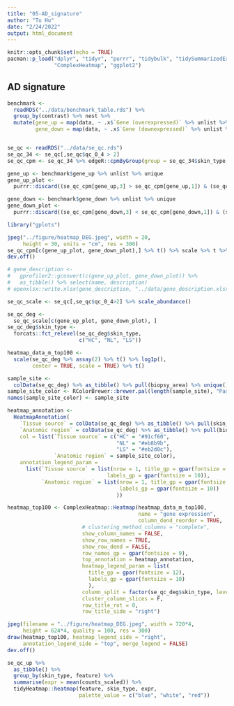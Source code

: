 ```yaml
---
title: "05-AD_signature"
author: "Tu Hu"
date: "2/24/2022"
output: html_document
---
```


```r
knitr::opts_chunk$set(echo = TRUE)
pacman::p_load("dplyr", "tidyr", "purrr", "tidybulk", "tidySummarizedExperiment",
               "ComplexHeatmap", "ggplot2")
```

## AD signature
```r
benchmark <- 
  readRDS("../data/benchmark_table.rds") %>% 
  group_by(contrast) %>% nest %>% 
  mutate(gene_up = map(data, ~ .x$`Gene (overexpressed)` %>% unlist %>% unique %>% discard(~.x == "")),
         gene_down = map(data, ~ .x$`Gene (downexpressed)` %>% unlist %>% unique %>% discard(~.x == "")))


se_qc <- readRDS("../data/se_qc.rds")
se_qc_34 <- se_qc[,se_qc$qc_0_4 > 2]
se_qc_cpm <- se_qc_34 %>% edgeR::cpmByGroup(group = se_qc_34$skin_type, log = T)

gene_up <- benchmark$gene_up %>% unlist %>% unique
gene_up_plot <- 
  purrr::discard((se_qc_cpm[gene_up,3] > se_qc_cpm[gene_up,1]) & (se_qc_cpm[gene_up,3] > se_qc_cpm[gene_up,2]), ~.x == FALSE) %>% names

gene_down <- benchmark$gene_down %>% unlist %>% unique
gene_down_plot <- 
  purrr::discard((se_qc_cpm[gene_down,3] < se_qc_cpm[gene_down,1]) & (se_qc_cpm[gene_down,3] < se_qc_cpm[gene_down,2]), ~.x == FALSE) %>% names

library("gplots")

jpeg("../figure/heatmap_DEG.jpeg", width = 20, 
     height = 30, units = "cm", res = 300)
se_qc_cpm[c(gene_up_plot, gene_down_plot),] %>% t() %>% scale %>% t %>% heatmap.2(col = bluered(100), density.info = "none", trace = "none", dendrogram = "row", keysize = 1, margins = c(5,5), lhei = c(.8,7))
dev.off()

# gene_description <- 
#   gprofiler2::gconvert(c(gene_up_plot, gene_down_plot)) %>% 
#   as_tibble() %>% select(name, description)
# openxlsx::write.xlsx(gene_description, "../data/gene_description.xlsx")
```

```r
se_qc_scale <- se_qc[,se_qc$qc_0_4>2] %>% scale_abundance()

se_qc_deg <- 
  se_qc_scale[c(gene_up_plot, gene_down_plot), ]
se_qc_deg$skin_type <- 
  forcats::fct_relevel(se_qc_deg$skin_type,
                       c("HC", "NL", "LS"))

heatmap_data_m_top100 <-
  scale(se_qc_deg %>% assay(2) %>% t() %>% log1p(),
        center = TRUE, scale = TRUE) %>% t()

sample_site <- 
  colData(se_qc_deg) %>% as_tibble() %>% pull(biopsy_area) %>% unique()
sample_site_color <- RColorBrewer::brewer.pal(length(sample_site), "Pastel2")
names(sample_site_color) <- sample_site

heatmap_annotation <- 
  HeatmapAnnotation(
    `Tissue source` = colData(se_qc_deg) %>% as_tibble() %>% pull(skin_type), 
    `Anatomic region` = colData(se_qc_deg) %>% as_tibble() %>% pull(biopsy_area),
    col = list(`Tissue source` = c("HC" = "#91cf60",
                                   "NL" = "#eb8b9b", 
                                   "LS" = "#eb2d0c"),
               `Anatomic region` = sample_site_color),
    annotation_legend_param = 
      list(`Tissue source` = list(nrow = 1, title_gp = gpar(fontsize = 12),
                                labels_gp = gpar(fontsize = 10)),
           `Anatomic region` = list(nrow = 1, title_gp = gpar(fontsize = 12),
                                    labels_gp = gpar(fontsize = 10))
                                   ))

heatmap_top100 <- ComplexHeatmap::Heatmap(heatmap_data_m_top100,
                                          name = "gene expression",
                                          column_dend_reorder = TRUE,
                        # clustering_method_columns = "complete",
                        show_column_names = FALSE,
                        show_row_names = TRUE,
                        show_row_dend = FALSE,
                        row_names_gp = gpar(fontsize = 9),
                        top_annotation = heatmap_annotation,
                        heatmap_legend_param = list(
                          title_gp = gpar(fontsize = 12),
                          labels_gp = gpar(fontsize = 10)
                          ),
                        column_split = factor(se_qc_deg$skin_type, levels = c("LS", "NL", "HC")),
                        cluster_column_slices = F,
                        row_title_rot = 0,
                        row_title_side = "right")

jpeg(filename = "../figure/heatmap_DEG.jpeg", width = 720*4, 
     height = 624*4, quality = 100, res = 300)
draw(heatmap_top100, heatmap_legend_side = "right",
     annotation_legend_side = "top", merge_legend = FALSE)
dev.off()
```

```r
se_qc_up %>% 
  as_tibble() %>% 
  group_by(skin_type, feature) %>% 
  summarise(expr = mean(counts_scaled)) %>% 
  tidyHeatmap::heatmap(feature, skin_type, expr, 
                       palette_value = c("blue", "white", "red"))
```



